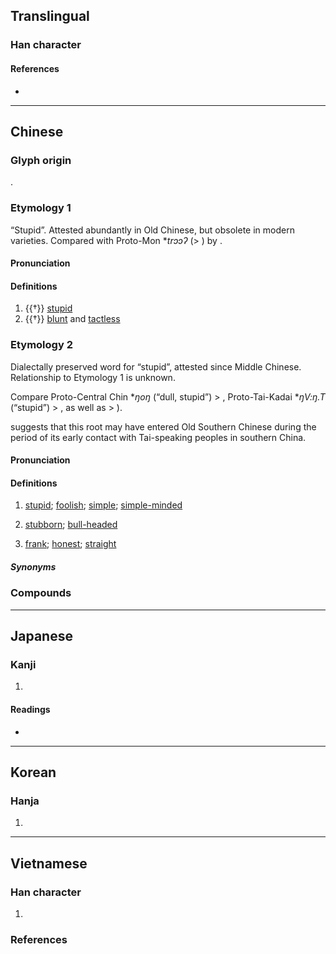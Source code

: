 {{also|戆}}
{{character info}}
==Translingual==

===Han character===
{{Han char|rn=61|rad=心|as=24|sn=28|four=07338|canj=XYCP,YCP|ids=⿱贛心}}

====References====
* {{Han ref|kx=0409.310|dkj=11525|dj=0751.300|hdz=42373.040|uh=6207|ud=25095|bh=F9BA|bd=63930}}

----

==Chinese==

===Glyph origin===
{{Han etyl}}
{{Han compound|贛|心|ls=psc|c1=p|c2=s}}.

===Etymology 1===
{{zh-forms|s=戆}}
“Stupid”. Attested abundantly in Old Chinese, but obsolete in modern varieties. Compared with Proto-Mon *''trɔɔʔ'' (> {{cog|mnw|သ္ဒိုဟ်||tr=tɜ̀h|foolish, stupid}}) by {{zh-ref|Schuessler (2007)}}.

====Pronunciation====
{{zh-pron
|m=zhuàng
|c=zong3
|mc=y
|oc=y
|cat=a
}}

====Definitions====
{{zh-hanzi}}

# {{†}} [[stupid]]
# {{†}} [[blunt]] and [[tactless]]

===Etymology 2===
{{zh-forms|s=戆|alt=怣-Min Nan,憨-Min Nan}}
Dialectally preserved word for “stupid”, attested since Middle Chinese. Relationship to Etymology 1 is unknown.

Compare Proto-Central Chin *''ŋoŋ'' (“dull, stupid”) > {{cog|lus|ngawng||dull, stupid}}, Proto-Tai-Kadai *''ŋV:ŋ.T'' (“stupid”) > {{cog|za|nguengh||stupid}}, as well as {{cog|mkh-okm|lṅaṅya||stupid, obtuse, ignorant}} > {{cog|km|ល្ងង់}}).

{{zh-ref|Bauer (1996)}} suggests that this root may have entered Old Southern Chinese during the period of its early contact with Tai-speaking peoples in southern China.

====Pronunciation====
{{zh-pron
|m=gàng
|c=ngong6
|c-t=ngong5
|h=pfs=ngong
|md=ngâung
|mn=gōng
|mn-t=gong3/gong5
|mn-t_note=gong5 - Jieyang
|w=3gaan
|cat=a
}}

====Definitions====
{{zh-hanzi}}

# {{lb|zh|Cantonese|Hakka|Min|Wu}} [[stupid]]; [[foolish]]; [[simple]]; [[simple-minded]]
# {{lb|zh|dialectal Mandarin}} [[stubborn]]; [[bull-headed]]
# {{lb|zh|dialectal Mandarin}} [[frank]]; [[honest]]; [[straight]]

=====Synonyms=====
{{zh-dial|傻}}

===Compounds===
{{zh-der|戇大|戇大呆|戇囝|戇Q|戇居|戇鳩|戇喪|假戇|霎戇|戇居佬|戇居居|戇直|詐戇|戇馬|戇正|戇狗|戇仔|戇頭|戇佬|戇妹|戇婆|戇戇|戇頭子|戇吼吼|戇搭搭|戇頭戇腦|戇神|戇膽|戇話|戇錢|戇的|戇人|愚戇|戇小子|番仔戇|戇面|大戇牯|戇猴}}

----

==Japanese==

===Kanji===
{{ja-kanji|grade=|rs=心24}}

# {{rfdef|ja|sort=心24}}

====Readings====
* {{ja-readings|on=[[とう]] (tō), [[ちゅう]] (chū), [[しゅ]] (shu), [[こう]] (kō), [[く]] (ku)|kun=[[おろか]] (oroka)}}

----

==Korean==

===Hanja===
{{ko-hanja|hangeul=당|eumhun=|rv=dang|mr=tang|y=tang}}

# {{rfdef|ko|sort=心24}}

----

==Vietnamese==

===Han character===
{{vi-readings|rs=心24
|hanviet=tráng-gdhn
|phienthiet=陟降 trắc giáng
}}

# {{rfdef|vi|sort=心24}}

===References===
<references/>